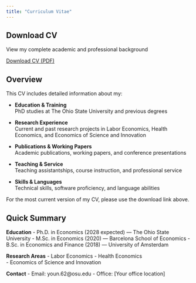 ```yaml
---
title: "Curriculum Vitae"
---
```


::: {.cv-download}
## Download CV

View my complete academic and professional background

[<i class="bi bi-download"></i> Download CV (PDF)](/assets/CV.pdf){.cv-button target="_blank"}
:::

::: {.content-section}
## Overview

This CV includes detailed information about my:

- **Education & Training**  
  PhD studies at The Ohio State University and previous degrees

- **Research Experience**  
  Current and past research projects in Labor Economics, Health Economics, and Economics of Science and Innovation

- **Publications & Working Papers**  
  Academic publications, working papers, and conference presentations

- **Teaching & Service**  
  Teaching assistantships, course instruction, and professional service

- **Skills & Languages**  
  Technical skills, software proficiency, and language abilities

For the most current version of my CV, please use the download link above.
:::

::: {.content-section}
## Quick Summary

**Education**
- Ph.D. in Economics (2028 expected) — The Ohio State University
- M.Sc. in Economics (2020) — Barcelona School of Economics
- B.Sc. in Economics and Finance (2018) — University of Amsterdam

**Research Areas**
- Labor Economics
- Health Economics  
- Economics of Science and Innovation

**Contact**
- Email: youn.62@osu.edu
- Office: [Your office location]
:::